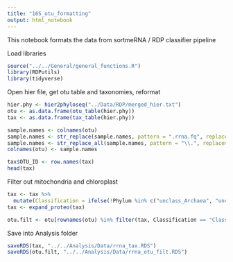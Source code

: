 ```yaml
---
title: "16S_otu_formatting"
output: html_notebook
---
```


This notebook formats the data from sortmeRNA / RDP classifier pipeline

Load libraries
```r
source("../../General/general_functions.R")
library(RDPutils)
library(tidyverse)
```

Open hier file, get otu table and taxonomies, reformat
```r
hier.phy <- hier2phyloseq("../Data/RDP/merged_hier.txt")
otu <- as.data.frame(otu_table(hier.phy))
tax <- as.data.frame(tax_table(hier.phy))

sample.names <- colnames(otu)
sample.names <- str_replace(sample.names, pattern = ".rrna.fq", replacement = "")
sample.names <- str_replace_all(sample.names, pattern = "\\.", replacement = "_" )
colnames(otu) <- sample.names

tax$OTU_ID <- row.names(tax)
head(tax)
```

Filter out mitochondria and chloroplast
```r
tax <- tax %>% 
  mutate(Classification = ifelse(!Phylum %in% c("unclass_Archaea", "unclass_Bacteria", "unclass_Root", "Cyanobacteria/Chloroplast"), "Classified", as.character(Phylum)))
tax <- expand_proteo(tax)

otu.filt <- otu[rownames(otu) %in% filter(tax, Classification == "Classified")$OTU_ID,]
```

Save into Analysis folder
```r
saveRDS(tax, "../../Analysis/Data/rrna_tax.RDS")
saveRDS(otu.filt, "../../Analysis/Data/rrna_otu_filt.RDS")
```

